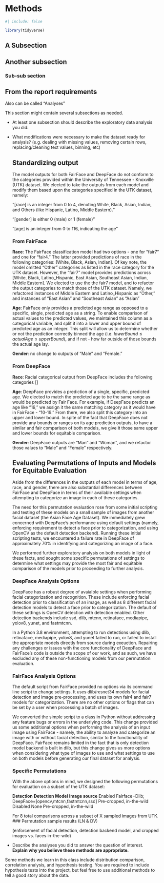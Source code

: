 # Methods

```r
#| include: false

library(tidyverse)
```

<!-- BJ !-->
## A Subsection

## Another subsection

### Sub-sub section

::: callout-note
## From the report requirements

Also can be called "Analyses"

This section might contain several subsections as needed.

-   At least one subsection should describe the exploratory data analysis you did.

-   What modifications were necessary to make the dataset ready for analysis? (e.g. dealing with missing values, removing certain rows, replacing/cleaning text values, binning, etc)

    <!--PC!-->
    ## Standardizing output

    The model outputs for both FairFace and DeepFace do not conform to the categories provided within the University of Tennessee - Knoxville (UTK) dataset.  We elected to take the outputs from each model and modify them based upon the categories specified in the UTK dataset, namely:

    "[race] is an integer from 0 to 4, denoting White, Black, Asian, Indian, and Others (like Hispanic, Latino, Middle Eastern)."

    "[gender] is either 0 (male) or 1 (female)"

    "[age] is an integer from 0 to 116, indicating the age"

    ### From FairFace

    **Race**: The FairFace classification model had two options - one for "fair7" and one for "fair4."  The latter provided predictions of race in the following categories:  [White, Black, Asian, Indian].  Of key note, the model omitted "Other" categories as listed in the race category for the UTK dataset.  However, the "fair7" model provides predictions across [White, Black, Latino_Hispanic, East Asian, Southeast Asian, Indian, Middle Eastern].  We elected to use the the fair7 model, and to refactor the output categories to match those of the UTK dataset. Namely, we refactored instances of Middle Eastern and Latino_Hispanic as "Other," and instances of "East Asian" and "Southeast Asian" as "Asian"

    **Age**: FairFace only provides a predicted age range as opposed to a specific, single, predicted age as a string.  To enable comparison of actual values to the predicted values, we maintained this column as a categorical variable, and split it into a lower and upper bound of predicted age as an integer.  This split will allow us to determine whether or not the prediction correctly binned the age (i.e. $lowerBound \leq actualAge \leq upperBound$), and if not - how far outside of those bounds the actual age lay.

    **Gender**: no change to outputs of "Male" and "Female."

    ### From DeepFace

    **Race**: Racial categorical output from DeepFace includes the following categories []

    **Age**: DeepFace provides a prediction of a single, specific, predicted age.  We elected to match the predicted age to be the same range as would be predicted by Fair Face. For example, if DeepFace predicts an age like "19," we assign it the same matching category as it would have in FairFace - "10-19." From there, we also split this category into an upper and lower bound.  In spite of the fact that DeepFace does not provide any bounds or ranges on its age prediction outputs, to have a similar and fair comparison of both models, we give it those same upper and lower bounds for equitable comparison.

    **Gender**: DeepFace outputs are "Man" and "Woman", and we refactor those values to "Male" and "Female" respectively.

    ## Evaluating Permutations of Inputs and Models for Equitable Evaluation
    
    Aside from the differences in the outputs of each model in terms of age, race, and gender, there are also substantial differences between FairFace and DeepFace in terms of their available settings when attempting to categorize an image in each of these categories.

    The need for this permutation evaluation rose from some initial scripting and testing of these models on a small sample of images from another facial dataset (the Asian Face Age Dataset).  We immediately grew concerned with DeepFace's performance using default settings (namely, enforcing requirement to detect a face prior to categorization, and using OpenCV as the default detection backend).  Running these initial scripting tests, we encountered a failure rate in DeepFace of approximately 70% in identifying and categorizing an image of a face.

    We performed further exploratory analysis on both models in light of these facts, and sought some specific permutations of settings to determine what settings may provide the most fair and equitable comparison of the models prior to proceeding to further analysis.

    ### DeepFace Analysis Options

    DeepFace has a robust degree of avaialble settings when performing facial categorization and recognition.  These include enforcing facial detection prior to classification of an image, as well as 8 different facial detection models to detect a face prior to categorization.  The default of these settings is OpenCV detection with detection enabled.  Other detection backends include ssd, dlib, mtcnn, retinaface, mediapipe, yolov8, yunet, and fastmtcnn.  
        
    In a Python 3.8 environment, attempting to run detections using dlib, retinaface, mediapipe, yolov8, and yunet failed to run, or failed to install the appropriate models directly from source during exeuction.  Repairing any challenges or issues with the core functionality of DeepFace and FairFace's code is outside the scope of our work, and as such, we have excluded any of these non-functioning models from our permutation evaluation.

    ### FairFace Analysis Options

    The default script from FairFace provided no options via its command line script to change settings.  It uses dlib/resnet34 models for facial detection and image pre-processing, and uses its own fair4 and fair7 models for categorization.  There are no other options or flags that can be set by a user when processing a batch of images. 
        
    We converted the simple script to a class in Python without addressing any feature bugs or errors in the underlying code.  This change provided us some additional options when performing the analysis of an input image using FairFace - namely, the ability to analyze and categorize an image with or without facial detection, similar to the functionality of DeepFace.  FairFace remains limited in the fact that is only detection model backend is built in dlib, but this change gives us more options when considering what type of images to use and what settings to use on both models before generating our final dataset for analysis.

    ### Specific Permutations

    With the above options in mind, we designed the following permutations for evaluation on a subset of the UTK dataset:

    **Detection**       **Detection Model**                                         **Image source**
    Enabled         Fairface=Dlib; DeepFace=[opencv,mtcnn,fastmtcnn,ssd]    Pre-cropped, in-the-wild
    Disabled        None                                                    Pre-cropped, in-the-wild

    For 8 total comparisons across a subset of X sampled images from UTK.
    <!--End PC!-->
    ### Permutation sample results (LN & DV)



    (enforcement of facial detection, detection backend model, and cropped images vs. faces in-the-wild)

-   Describe the analyses you did to answer the question of interest. **Explain why you believe these methods are appropriate.**

Some methods we learn in this class include distribution comparison, correlation analysis, and hypothesis testing. You are required to include hypothesis tests into the project, but feel free to use additional methods to tell a good story about the data.
:::

